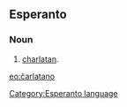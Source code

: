 ==Esperanto==
===Noun===
# [[charlatan]].

[[eo:ĉarlatano]]
[[Category:Esperanto language]]
{{Universala Vortaro}}